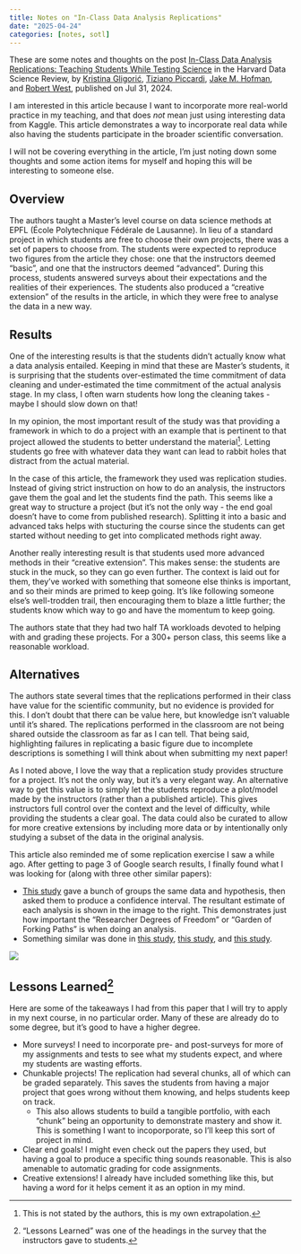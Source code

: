 ```yaml
---
title: Notes on "In-Class Data Analysis Replications"
date: "2025-04-24"
categories: [notes, sotl]
---
```


These are some notes and thoughts on the post [In-Class Data Analysis Replications: Teaching Students While Testing Science](https://hdsr.mitpress.mit.edu/pub/4df1pl7f/release/2) in the Harvard Data Science Review, by [Kristina Gligorić](https://hdsr.mitpress.mit.edu/user/kristina-gligoric), [Tiziano Piccardi](https://hdsr.mitpress.mit.edu/user/tiziano-piccardi), [Jake M. Hofman](https://hdsr.mitpress.mit.edu/user/jake-hofman), and [Robert West](https://hdsr.mitpress.mit.edu/user/robert-west), published on Jul 31, 2024.

I am interested in this article because I want to incorporate more real-world practice in my teaching, and that does *not* mean just using interesting data from Kaggle. This article demonstrates a way to incorporate real data while also having the students participate in the broader scientific conversation. 

I will not be covering everything in the article, I'm just noting down some thoughts and some action items for myself and hoping this will be interesting to someone else.

## Overview

The authors taught a Master's level course on data science methods at EPFL (École Polytechnique Fédérale de Lausanne). In lieu of a standard project in which students are free to choose their own projects, there was a set of papers to choose from. The students were expected to reproduce two figures from the article they chose: one that the instructors deemed "basic", and one that the instructors deemed "advanced". During this process, students answered surveys about their expectations and the realities of their experiences. The students also produced a "creative extension" of the results in the article, in which they were free to analyse the data in a new way.

## Results

One of the interesting results is that the students didn't actually know what a data analysis entailed. Keeping in mind that these are Master's students, it is surprising that the students over-estimated the time commitment of data cleaning and under-estimated the time commitment of the actual analysis stage. In my class, I often warn students how long the cleaning takes - maybe I should slow down on that!

In my opinion, the most important result of the study was that providing a framework in which to do a project with an example that is pertinent to that project allowed the students to better understand the material^[This is not stated by the authors, this is my own extrapolation.]. Letting students go free with whatever data they want can lead to rabbit holes that distract from the actual material.

In the case of this article, the framework they used was replication studies. Instead of giving strict instruction on how to do an analysis, the instructors gave them the goal and let the students find the path. This seems like a great way to structure a project (but it's not the only way - the end goal doesn't have to come from published research). Splitting it into a basic and advanced taks helps with stucturing the course since the students can get started without needing to get into complicated methods right away.

Another really interesting result is that students used more advanced methods in their "creative extension". This makes sense: the students are stuck in the muck, so they can go even further. The context is laid out for them, they've worked with something that someone else thinks is important, and so their minds are primed to keep going. It's like following someone else's well-trodden trail, then encouraging them to blaze a little further; the students know which way to go and have the momentum to keep going.

The authors state that they had two half TA workloads devoted to helping with and grading these projects. For a 300+ person class, this seems like a reasonable workload. 

## Alternatives

The authors state several times that the replications performed in their class have value for the scientific community, but no evidence is provided for this. I don't doubt that there can be value here, but knowledge isn't valuable until it's shared. The replications performed in the classroom are not being shared outside the classroom as far as I can tell. That being said, highlighting failures in replicating a basic figure due to incomplete descriptions is something I will think about when submitting my next paper!

As I noted above, I love the way that a replication study provides structure for a project. It's not the only way, but it's a very elegant way. An alternative way to get this value is to simply let the students reproduce a plot/model made by the instructors (rather than a published article). This gives instructors full control over the context and the level of difficulty, while providing the students a clear goal. The data could also be curated to allow for more creative extensions by including more data or by intentionally only studying a subset of the data in the original analysis.

This article also reminded me of some replication exercise I saw a while ago. After getting to page 3 of Google search results, I finally found what I was looking for (along with three other similar papers):

::: {.grid}

::: {.g-col-8}

- [This study](https://bmcbiol.biomedcentral.com/articles/10.1186/s12915-024-02101-x) gave a bunch of groups the same data and hypothesis, then asked them to produce a confidence interval. The resultant estimate of each analysis is shown in the image to the right. This demonstrates just how important the "Researcher Degrees of Freedom" or "Garden of Forking Paths" is when doing an analysis.
- Something similar was done in [this study](https://journals.sagepub.com/doi/10.1177/2515245917747646), [this study](https://discovery.ucl.ac.uk/id/eprint/10158608/1/pnas.2203150119.pdf), and [this study](https://insight.kellogg.northwestern.edu/article/researchers-approaches-to-data-analysis).
:::

::: {.g-col-4}
![](../../figs/samedatadifferentresult.png)
:::
:::

## Lessons Learned^["Lessons Learned" was one of the headings in the survey that the instructors gave to students.]

Here are some of the takeaways I had from this paper that I will try to apply in my next course, in no particular order. Many of these are already do to some degree, but it's good to have a higher degree.

- More surveys! I need to incorporate pre- and post-surveys for more of my assignments and tests to see what my students expect, and where my students are wasting efforts.
- Chunkable projects! The replication had several chunks, all of which can be graded separately. This saves the students from having a major project that goes wrong without them knowing, and helps students keep on track.
    - This also allows students to build a tangible portfolio, with each "chunk" being an opportunity to demonstrate mastery and show it. This is something I want to incoporporate, so I'll keep this sort of project in mind.
- Clear end goals! I might even check out the papers they used, but having a goal to produce a specific thing sounds reasonable. This is also amenable to automatic grading for code assignments. 
- Creative extensions! I already have included something like this, but having a word for it helps cement it as an option in my mind.

